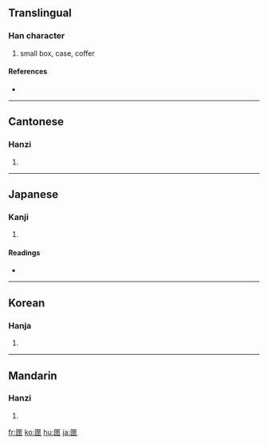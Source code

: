 ==Translingual==

===Han character===
{{Han char|rn=22|rad=匚|as=05|sn=7|four=7171<sub>5</sub>|canj=尸田中 (SWL)}}

# small box, case, coffer

====References====
* {{Han ref|kx=0153.270|dkj=02610|dj=0345.140|hdz=10084.110|uh=5323|ud=21283|bh=A758|bd=42840}}

----

==Cantonese==

===Hanzi===
{{yue-hanzi|jyut=|y=haap6}}

# {{defn|Cantonese}}

----

==Japanese==

===Kanji===
{{ja-kanji|grade=|rs=匚05}}

# {{defn|Japanese}}

====Readings====
* {{ja-readings|on=[[こう]] (kō), [[ごう]] (gō)|kun=[[はこ]] (hako)}}

----

==Korean==

===Hanja===
{{ko-hanja|hangeul=[[갑]]|rv=gap|mr=kap}}

# {{defn|Korean}}

----

==Mandarin==

===Hanzi===
{{cmn-hanzi|pin=[[xiá]] ([[xia2]])|wg=hsia<sup>2</sup>}}

# {{defn|Mandarin}}

[[fr:匣]]
[[ko:匣]]
[[hu:匣]]
[[ja:匣]]